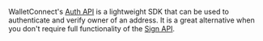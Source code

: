 WalletConnect's [Auth API](../../../../api/auth/overview) is a lightweight SDK that can be used to authenticate and verify owner of an address. It is a great alternative when you don't require full functionality of the [Sign API](../../../../api/sign/overview).
